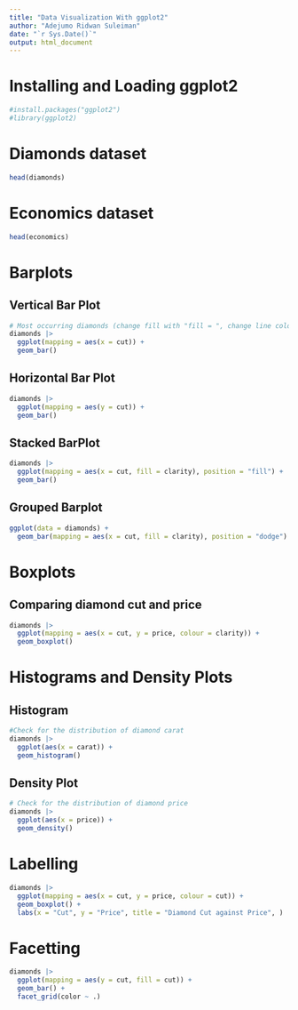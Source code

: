 ```yaml
---
title: "Data Visualization With ggplot2"
author: "Adejumo Ridwan Suleiman"
date: "`r Sys.Date()`"
output: html_document
---
```


# Installing and Loading ggplot2
```r
#install.packages("ggplot2")
#library(ggplot2)
```

# Diamonds dataset
```r
head(diamonds)
```
# Economics dataset
```r
head(economics)
```

# Barplots

## Vertical Bar Plot
```r
# Most occurring diamonds (change fill with "fill = ", change line colour with "colour = ")
diamonds |> 
  ggplot(mapping = aes(x = cut)) +
  geom_bar()
```

## Horizontal Bar Plot
```r
diamonds |> 
  ggplot(mapping = aes(y = cut)) +
  geom_bar()
```

## Stacked BarPlot
```r
diamonds |> 
  ggplot(mapping = aes(x = cut, fill = clarity), position = "fill") +
  geom_bar()
```
## Grouped Barplot
```r
ggplot(data = diamonds) + 
  geom_bar(mapping = aes(x = cut, fill = clarity), position = "dodge")
```

# Boxplots

## Comparing diamond cut and price
```r
diamonds |> 
  ggplot(mapping = aes(x = cut, y = price, colour = clarity)) +
  geom_boxplot()
```

# Histograms and Density Plots

## Histogram
```r
#Check for the distribution of diamond carat
diamonds |> 
  ggplot(aes(x = carat)) +
  geom_histogram()
```

## Density Plot
```r
# Check for the distribution of diamond price
diamonds |> 
  ggplot(aes(x = price)) +
  geom_density()
```

# Labelling
```r
diamonds |> 
  ggplot(mapping = aes(x = cut, y = price, colour = cut)) +
  geom_boxplot() +
  labs(x = "Cut", y = "Price", title = "Diamond Cut against Price", )
```

# Facetting
```r
diamonds |> 
  ggplot(mapping = aes(y = cut, fill = cut)) +
  geom_bar() +
  facet_grid(color ~ .)
```



